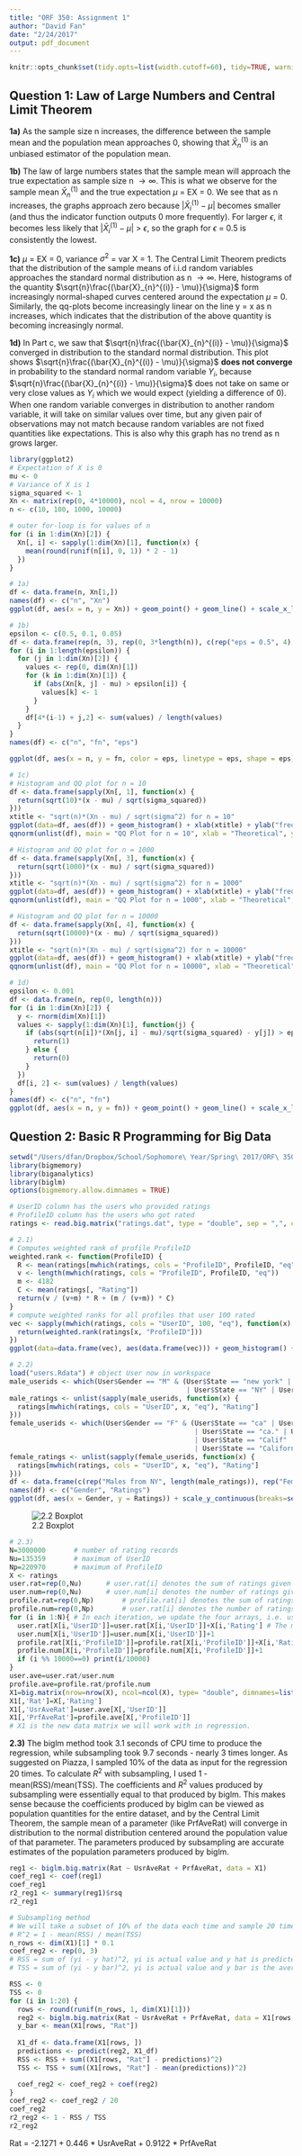```yaml
---
title: "ORF 350: Assignment 1"
author: "David Fan"
date: "2/24/2017"
output: pdf_document
---
```


```r
knitr::opts_chunk$set(tidy.opts=list(width.cutoff=60), tidy=TRUE, warning=FALSE, message = FALSE, fig.path='Plots/', echo = TRUE)
```

## Question 1: Law of Large Numbers and Central Limit Theorem

**1a)**
As the sample size n increases, the difference between the sample mean and the population mean approaches 0, showing that $\bar{X}_{n}^{(1)}$ is an unbiased estimator of the population mean.

**1b)**
The law of large numbers states that the sample mean will approach the true expectation as sample size n $\rightarrow \infty$. This is what we observe for the sample mean $\bar{X}_{n}^{(1)}$ and the true expectation $\mu$ = EX = 0. We see that as n increases, the graphs approach zero because $|\bar{X}_{i}^{(1)} - \mu|$ becomes smaller (and thus the indicator function outputs 0 more frequently). For larger $\epsilon$, it becomes less likely that $|\bar{X}_{i}^{(1)} - \mu|$ > $\epsilon$, so the graph for $\epsilon$ = 0.5 is consistently the lowest.

**1c)**
$\mu$ = EX = 0, variance $\sigma^{2}$ = var X = 1. The Central Limit Theorem predicts that the distribution of the sample means of i.i.d random variables approaches the standard normal distribution as n $\rightarrow \infty$. Here, histograms of the quantity $\sqrt{n}\frac{(\bar{X}_{n}^{(i)} - \mu)}{\sigma}$ form increasingly normal-shaped curves centered around the expectation $\mu$ = 0. Similarly, the qq-plots become increasingly linear on the line y = x as n increases, which indicates that the distribution of the above quantity is becoming increasingly normal.

**1d)**
In Part c, we saw that $\sqrt{n}\frac{(\bar{X}_{n}^{(i)} - \mu)}{\sigma}$ converged in distribution to the standard normal distribution. This plot shows $\sqrt{n}\frac{(\bar{X}_{n}^{(i)} - \mu)}{\sigma}$ **does not converge** in probability to the standard normal random variable $Y_{i}$, because $\sqrt{n}\frac{(\bar{X}_{n}^{(i)} - \mu)}{\sigma}$ does not take on same or very close values as $Y_{i}$ which we would expect (yielding a difference of 0). When one random variable converges in distribution to another random variable, it will take on similar values over time, but any given pair of observations may not match because random variables are not fixed quantities like expectations. This is also why this graph has no trend as n grows larger.

```r
library(ggplot2)
# Expectation of X is 0
mu <- 0
# Variance of X is 1
sigma_squared <- 1
Xn <- matrix(rep(0, 4*10000), ncol = 4, nrow = 10000)
n <- c(10, 100, 1000, 10000)

# outer for-loop is for values of n
for (i in 1:dim(Xn)[2]) {
  Xn[, i] <- sapply(1:dim(Xn)[1], function(x) {
    mean(round(runif(n[i], 0, 1)) * 2 - 1)
  })
}

# 1a)
df <- data.frame(n, Xn[1,])
names(df) <- c("n", "Xn")
ggplot(df, aes(x = n, y = Xn)) + geom_point() + geom_line() + scale_x_log10(name="log10(n)") + scale_y_continuous(name="Deviation")

# 1b)
epsilon <- c(0.5, 0.1, 0.05)
df <- data.frame(rep(n, 3), rep(0, 3*length(n)), c(rep("eps = 0.5", 4), rep("eps = 0.1", 4), rep("eps = 0.05", 4)))
for (i in 1:length(epsilon)) {
  for (j in 1:dim(Xn)[2]) {
    values <- rep(0, dim(Xn)[1])
    for (k in 1:dim(Xn)[1]) {
      if (abs(Xn[k, j] - mu) > epsilon[i]) {
        values[k] <- 1
      }
    }
    df[4*(i-1) + j,2] <- sum(values) / length(values)
  }
}
names(df) <- c("n", "fn", "eps")

ggplot(df, aes(x = n, y = fn, color = eps, linetype = eps, shape = eps)) + geom_point() + geom_line() + scale_x_log10(name="log10(n)") + scale_y_continuous(name="f(n)")

# 1c)
# Histogram and QQ plot for n = 10
df <- data.frame(sapply(Xn[, 1], function(x) {
  return(sqrt(10)*(x - mu) / sqrt(sigma_squared))
}))
xtitle <- "sqrt(n)*(Xn - mu) / sqrt(sigma^2) for n = 10"
ggplot(data=df, aes(df)) + geom_histogram() + xlab(xtitle) + ylab("frequency")
qqnorm(unlist(df), main = "QQ Plot for n = 10", xlab = "Theoretical", ylab = "Empirical")

# Histogram and QQ plot for n = 1000
df <- data.frame(sapply(Xn[, 3], function(x) {
  return(sqrt(1000)*(x - mu) / sqrt(sigma_squared))
}))
xtitle <- "sqrt(n)*(Xn - mu) / sqrt(sigma^2) for n = 1000"
ggplot(data=df, aes(df)) + geom_histogram() + xlab(xtitle) + ylab("frequency")
qqnorm(unlist(df), main = "QQ Plot for n = 1000", xlab = "Theoretical", ylab = "Empirical")

# Histogram and QQ plot for n = 10000
df <- data.frame(sapply(Xn[, 4], function(x) {
  return(sqrt(10000)*(x - mu) / sqrt(sigma_squared))
}))
xtitle <- "sqrt(n)*(Xn - mu) / sqrt(sigma^2) for n = 10000"
ggplot(data=df, aes(df)) + geom_histogram() + xlab(xtitle) + ylab("frequency")
qqnorm(unlist(df), main = "QQ Plot for n = 10000", xlab = "Theoretical", ylab = "Empirical")

# 1d)
epsilon <- 0.001
df <- data.frame(n, rep(0, length(n)))
for (i in 1:dim(Xn)[2]) {
  y <- rnorm(dim(Xn)[1])
  values <- sapply(1:dim(Xn)[1], function(j) {
    if (abs(sqrt(n[i])*(Xn[j, i] - mu)/sqrt(sigma_squared) - y[j]) > epsilon) {
      return(1)
    } else {
      return(0)
    }
  })
  df[i, 2] <- sum(values) / length(values)
}
names(df) <- c("n", "fn")
ggplot(df, aes(x = n, y = fn)) + geom_point() + geom_line() + scale_x_log10(name="log10(n)") + scale_y_continuous(name="f(n)")
```

\pagebreak

## Question 2: Basic R Programming for Big Data

```r
setwd("/Users/dfan/Dropbox/School/Sophomore\ Year/Spring\ 2017/ORF\ 350/Assignments/HW1")
library(bigmemory)
library(biganalytics)
library(biglm)
options(bigmemory.allow.dimnames = TRUE)

# UserID column has the users who provided ratings
# ProfileID column has the users who got rated
ratings <- read.big.matrix("ratings.dat", type = "double", sep = ",", col.names = c("UserID", "ProfileID", "Rating"))

# 2.1)
# Computes weighted rank of profile ProfileID
weighted.rank <- function(ProfileID) {
  R <- mean(ratings[mwhich(ratings, cols = "ProfileID", ProfileID, "eq"), "Rating"])
  v <- length(mwhich(ratings, cols = "ProfileID", ProfileID, "eq"))
  m <- 4182
  C <- mean(ratings[, "Rating"])
  return(v / (v+m) * R + (m / (v+m)) * C)
}
# compute weighted ranks for all profiles that user 100 rated
vec <- sapply(mwhich(ratings, cols = "UserID", 100, "eq"), function(x) {
  return(weighted.rank(ratings[x, "ProfileID"]))
})
ggplot(data=data.frame(vec), aes(data.frame(vec))) + geom_histogram() + ggtitle("Histogram of UserID 100's Weighted Ranks") + xlab("Weighted Ranks") + ylab("frequency")
```

```r
# 2.2)
load("users.Rdata") # object User now in workspace
male_userids <- which(User$Gender == "M" & (User$State == "new york" | User$State == "New York" | User$State == "NEW YORK"
                                            | User$State == "NY" | User$State == "nY" | User$State == "ny"))
male_ratings <- unlist(sapply(male_userids, function(x) {
  ratings[mwhich(ratings, cols = "UserID", x, "eq"), "Rating"]
}))
female_userids <- which(User$Gender == "F" & (User$State == "ca" | User$State == "cA" | User$State == "Ca" | User$State == "CA"
                                              | User$State == "ca." | User$State == "Ca." | User$State == "CA." | User$State == "california" 
                                              | User$State == "Calif" | User$State == "calif." | User$State == "Calif." | User$State == "california" 
                                              | User$State == "California" | User$State == "CALIFORNIA"))
female_ratings <- unlist(sapply(female_userids, function(x) {
  ratings[mwhich(ratings, cols = "UserID", x, "eq"), "Rating"]
}))
df <- data.frame(c(rep("Males from NY", length(male_ratings)), rep("Females from CA", length(female_ratings))), c(male_ratings, female_ratings))
names(df) <- c("Gender", "Ratings")
ggplot(df, aes(x = Gender, y = Ratings)) + scale_y_continuous(breaks=seq(2,10,2)) + geom_boxplot()
```

![2.2 Boxplot](Plots/Q2_2.2.png)

```r
# 2.3)
N=3000000		# number of rating records
Nu=135359		# maximum of UserID
Np=220970		# maximum of ProfileID
X <- ratings
user.rat=rep(0,Nu)		# user.rat[i] denotes the sum of ratings given by user i
user.num=rep(0,Nu)		# user.num[i] denotes the number of ratings given by user i
profile.rat=rep(0,Np)		# profile.rat[i] denotes the sum of ratings given to profile i
profile.num=rep(0,Np)		# user.rat[i] denotes the number of ratings given to profile i
for (i in 1:N){	# In each iteration, we update the four arrays, i.e. user.rat, user.num, profile.rat, profile.num, using one rating record.
  user.rat[X[i,'UserID']]=user.rat[X[i,'UserID']]+X[i,'Rating'] # The matrix X here comes from the file 'ratings.dat'
  user.num[X[i,'UserID']]=user.num[X[i,'UserID']]+1
  profile.rat[X[i,'ProfileID']]=profile.rat[X[i,'ProfileID']]+X[i,'Rating']
  profile.num[X[i,'ProfileID']]=profile.num[X[i,'ProfileID']]+1
  if (i %% 10000==0) print(i/10000)
}
user.ave=user.rat/user.num
profile.ave=profile.rat/profile.num
X1=big.matrix(nrow=nrow(X), ncol=ncol(X), type= "double", dimnames=list(NULL, c('UsrAveRat','PrfAveRat','Rat')))
X1[,'Rat']=X[,'Rating']
X1[,'UsrAveRat']=user.ave[X[,'UserID']]
X1[,'PrfAveRat']=profile.ave[X[,'ProfileID']]
# X1 is the new data matrix we will work with in regression.
```

**2.3)**
The biglm method took 3.1 seconds of CPU time to produce the regression, while subsampling took 9.7 seconds - nearly 3 times longer. As suggested on Piazza, I sampled 10% of the data as input for the regression 20 times. To calculate $R^{2}$ with subsampling, I used 1 - mean(RSS)/mean(TSS). The coefficients and $R^{2}$ values produced by subsampling were essentially equal to that produced by biglm. This makes sense because the coefficients produced by biglm can be viewed as population quantities for the entire dataset, and by the Central Limit Theorem, the sample mean of a parameter (like PrfAveRat) will converge in distribution to the normal distribution centered around the population value of that parameter. The parameters produced by subsampling are accurate estimates of the population parameters produced by biglm.

```r
reg1 <- biglm.big.matrix(Rat ~ UsrAveRat + PrfAveRat, data = X1) 
coef_reg1 <- coef(reg1)
coef_reg1
r2_reg1 <- summary(reg1)$rsq
r2_reg1

# Subsampling method
# We will take a subset of 10% of the data each time and sample 20 times
# R^2 = 1 - mean(RSS) / mean(TSS)
n_rows <- dim(X1)[1] * 0.1
coef_reg2 <- rep(0, 3)
# RSS = sum of (yi - y hat)^2, yi is actual value and y hat is predicted value using regression coefficients
# TSS = sum of (yi - y bar)^2, yi is actual value and y bar is the average of the ratings

RSS <- 0
TSS <- 0
for (i in 1:20) {
  rows <- round(runif(n_rows, 1, dim(X1)[1]))
  reg2 <- biglm.big.matrix(Rat ~ UsrAveRat + PrfAveRat, data = X1[rows,])
  y_bar <- mean(X1[rows, "Rat"])
  
  X1_df <- data.frame(X1[rows, ])
  predictions <- predict(reg2, X1_df)
  RSS <- RSS + sum((X1[rows, "Rat"] - predictions)^2)
  TSS <- TSS + sum((X1[rows, "Rat"] - mean(predictions))^2)

  coef_reg2 <- coef_reg2 + coef(reg2)
}
coef_reg2 <- coef_reg2 / 20
coef_reg2
r2_reg2 <- 1 - RSS / TSS
r2_reg2
```
Rat = -2.1271 + 0.446 * UsrAveRat + 0.9122 * PrfAveRat

